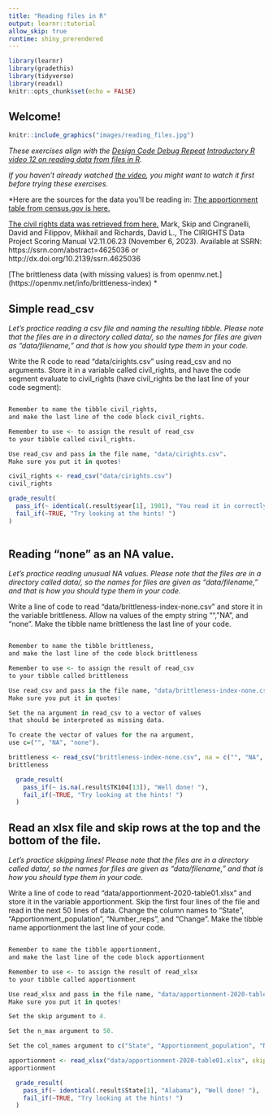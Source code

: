 ---
title: "Reading files in R"
output: learnr::tutorial
allow_skip: true
runtime: shiny_prerendered
---

```{r setup, include=FALSE}
library(learnr)
library(gradethis)
library(tidyverse)
library(readxl)
knitr::opts_chunk$set(echo = FALSE)
```

## Welcome!

```{r fig.margin = TRUE, echo = FALSE, fig.width=3, out.width="100%", fig.align="right"}
knitr::include_graphics("images/reading_files.jpg")
```

*These exercises align with the [Design Code Debug Repeat](https://www.youtube.com/@DesignCodeDebugRepeat ) [Introductory R video 12 on reading data from files in R](https://youtu.be/fi7OqlYkuyk).*

*If you haven't already watched [the video](https://youtu.be/fi7OqlYkuyk), you might want to watch it first before trying these
exercises.*

*Here are the sources for the data you'll be reading in:
[The apportionment table from census.gov is here.](https://www2.census.gov/programs-surveys/decennial/2020/data/apportionment/)

[The civil rights data was retrieved from here.](https://cirights.com/)
Mark, Skip and Cingranelli, David and Filippov, Mikhail and Richards, David L., The CIRIGHTS Data Project Scoring Manual V2.11.06.23 (November 6, 2023). Available at SSRN: https://ssrn.com/abstract=4625036 or http://dx.doi.org/10.2139/ssrn.4625036

[The brittleness data (with missing values) is from openmv.net.]
(https://openmv.net/info/brittleness-index)
*

## Simple read_csv

*Let's practice reading a csv file and naming the resulting tibble.  Please note that the files are in a directory called data/, so the names for files are given as "data/filename," and that is how you should type them in your code.*

Write the R code to read "data/cirights.csv" using read_csv and no arguments.  Store it in a variable called civil_rights, and have the code segment evaluate to civil_rights (have civil_rights be the last line of your code segment):

```{r simple_read_csv, exercise=TRUE}

```

``` {r simple_read_csv-hint-1}
Remember to name the tibble civil_rights, 
and make the last line of the code block civil_rights.
```

``` {r simple_read_csv-hint-2}
Remember to use <- to assign the result of read_csv 
to your tibble called civil_rights.
```


``` {r simple_read_csv-hint-3}
Use read_csv and pass in the file name, "data/cirights.csv".  
Make sure you put it in quotes!
```


``` {r simple_read_csv-solution}
civil_rights <- read_csv("data/cirights.csv")
civil_rights
```


``` {r simple_read_csv-check}
grade_result(
  pass_if(~ identical(.result$year[1], 1981), "You read it in correctly! "),
  fail_if(~TRUE, "Try looking at the hints! ")
)
  
```

## Reading "none" as an NA value.

*Let's practice reading unusual NA values. Please note that the files are in a directory called data/, so the names for files are given as "data/filename," and that is how you should type them in your code.*

Write a line of code to read "data/brittleness-index-none.csv" and store it in the variable brittleness.  Allow na values of the empty string "", "NA", and "none".  Make the tibble name brittleness the last line of your code.

```{r process_none_na, exercise=TRUE}


```


``` {r process_none_na-hint-1}
Remember to name the tibble brittleness, 
and make the last line of the code block brittleness
```

``` {r process_none_na-hint-2}
Remember to use <- to assign the result of read_csv 
to your tibble called brittleness
```


``` {r process_none_na-hint-3}
Use read_csv and pass in the file name, "data/brittleness-index-none.csv".  
Make sure you put it in quotes!
```

``` {r process_none_na-hint-4}
Set the na argument in read_csv to a vector of values 
that should be interpreted as missing data.
```


``` {r process_none_na-hint-5}
To create the vector of values for the na argument, 
use c=("", "NA", "none").
```


```{r process_none_na-solution}
brittleness <- read_csv("brittleness-index-none.csv", na = c("", "NA", "none"))
brittleness
```

``` {r process_none_na-check}
  grade_result(
    pass_if(~ is.na(.result$TK104[13]), "Well done! "),
    fail_if(~TRUE, "Try looking at the hints! ")
  )
```


## Read an xlsx file and skip rows at the top and the bottom of the file.

*Let's practice skipping lines! Please note that the files are in a directory called data/, so the names for files are given as "data/filename," and that is how you should type them in your code.*

Write a line of code to read "data/apportionment-2020-table01.xlsx" and store it in the variable apportionment.  Skip the first four lines of the file and read in the next 50 lines of data.  Change the column names to "State", "Apportionment_population", "Number_reps", and "Change".  Make the tibble name apportionment the last line of your code.

```{r skip_lines, exercise=TRUE}


```


``` {r skip_lines-hint-1}
Remember to name the tibble apportionment, 
and make the last line of the code block apportionment
```

``` {r skip_lines-hint-2}
Remember to use <- to assign the result of read_xlsx 
to your tibble called apportionment
```


``` {r skip_lines-hint-3}
Use read_xlsx and pass in the file name, "data/apportionment-2020-table01.xlsx".  
Make sure you put it in quotes!
```

``` {r skip_lines-hint-4}
Set the skip argument to 4.
```


``` {r skip_lines-hint-5}
Set the n_max argument to 50.
```


``` {r skip_lines-hint-6}
Set the col_names argument to c("State", "Apportionment_population", "Number_reps", "Change").
```


```{r skip_lines-solution}
apportionment <- read_xlsx("data/apportionment-2020-table01.xlsx", skip = 4, n_max = 50, col_names = c("State", "Apportionment_population", "Number_reps", "Change"))
apportionment
```

``` {r skip_lines-check}
  grade_result(
    pass_if(~ identical(.result$State[1], "Alabama"), "Well done! "),
    fail_if(~TRUE, "Try looking at the hints! ")
  )
```

